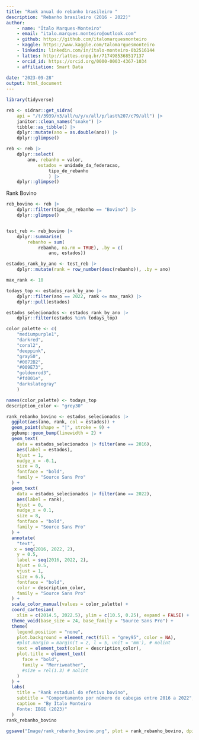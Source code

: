 ```yaml
---
title: "Rank anual do rebanho brasileiro "
description: "Rebanho brasileiro (2016 - 2022)"
author: 
    - name: "Ítalo Marques-Monteiro"
    - email: "italo.marques.monteiro@outlook.com"
    - github: https://github.com/italomarquesmonteiro
    - kaggle: https://www.kaggle.com/talomarquesmonteiro
    - linkedin: linkedin.com/in/ítalo-monteiro-0b2516144
    - lattes: http://lattes.cnpq.br/7174985368517137
    - orcid_id: https://orcid.org/0000-0003-4367-1034
    - affiliation: Smart Data  
        
date: "2023-09-28"
output: html_document
---
```

```r
library(tidyverse)
```

```r
reb <- sidrar::get_sidra(
    api = "/t/3939/n3/all/u/y/v/all/p/last%207/c79/all") |>
    janitor::clean_names("snake") |>
    tibble::as_tibble() |>
    dplyr::mutate(ano = as.double(ano)) |>
    dplyr::glimpse()
```


```r
reb <- reb |>
    dplyr::select(
        ano, rebanho = valor,
            estados = unidade_da_federacao,
                tipo_de_rebanho
                ) |>
    dplyr::glimpse()
```


Rank Bovino
```r
reb_bovino <- reb |>
    dplyr::filter(tipo_de_rebanho == "Bovino") |>
    dplyr::glimpse()


test_reb <- reb_bovino |>
    dplyr::summarise(
        rebanho = sum(
            rebanho, na.rm = TRUE), .by = c(
                ano, estados))

estados_rank_by_ano <- test_reb |>
    dplyr::mutate(rank = row_number(desc(rebanho)), .by = ano)

max_rank <- 10

todays_top <- estados_rank_by_ano |>
    dplyr::filter(ano == 2022, rank <= max_rank) |>
    dplyr::pull(estados)

estados_selecionados <- estados_rank_by_ano |>
    dplyr::filter(estados %in% todays_top)

color_palette <- c(
    "mediumpurple1",
    "darkred",
    "coral2",
    "deeppink",
    "gray50",
    "#0072B2",
    "#009E73",
    "goldenrod3",
    "#fd001e",
    "darkslategray"
    )

names(color_palette) <- todays_top
description_color <- "grey30"

rank_rebanho_bovino <- estados_selecionados |>
  ggplot(aes(ano, rank, col = estados)) +
  geom_point(shape = "|", stroke = 9) +
  ggbump::geom_bump(linewidth = 2) +
  geom_text(
    data = estados_selecionados |> filter(ano == 2016),
    aes(label = estados),
    hjust = 1,
    nudge_x = -0.1,
    size = 8,
    fontface = "bold",
    family = "Source Sans Pro"
  ) +
  geom_text(
    data = estados_selecionados |> filter(ano == 2022),
    aes(label = rank),
    hjust = 0,
    nudge_x = 0.1,
    size = 8,
    fontface = "bold",
    family = "Source Sans Pro"
  ) +
  annotate(
    "text",
   x = seq(2016, 2022, 2),
    y = 0.5,
    label = seq(2016, 2022, 2),
    hjust = 0.5,
    vjust = 1,
    size = 6.5,
    fontface = "bold",
    color = description_color,
    family = "Source Sans Pro"
  ) +
  scale_color_manual(values = color_palette) +
  coord_cartesian(
    xlim = c(2014.5, 2022.5), ylim = c(10.5, 0.25), expand = FALSE) +
  theme_void(base_size = 24, base_family = "Source Sans Pro") +
  theme(
    legend.position = "none",
    plot.background = element_rect(fill = "grey95", color = NA),
    #plot.margin = margin(t = 2, l = 5, unit = 'mm'), # nolint
    text = element_text(color = description_color),
    plot.title = element_text(
      face = "bold",
      family = "Merriweather",
      #size = rel(1.3) # nolint
    )
  ) +
  labs(
    title = "Rank estadual do efetivo bovino",
    subtitle = "Comportamento por número de cabeças entre 2016 a 2022",
    caption = "By Ítalo Monteiro
    Fonte: IBGE (2023)"
  )
rank_rebanho_bovino
```


```r
ggsave("Image/rank_rebanho_bovino.png", plot = rank_rebanho_bovino, dpi = 300)
```
